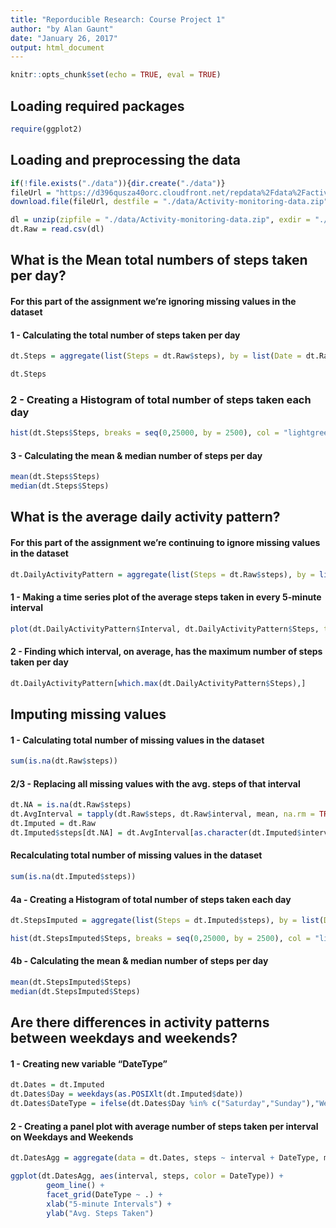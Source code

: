```yaml
---
title: "Reporducible Research: Course Project 1"
author: "by Alan Gaunt"
date: "January 26, 2017"
output: html_document
---
```


```r
knitr::opts_chunk$set(echo = TRUE, eval = TRUE)
```

## Loading required packages
```r
require(ggplot2)
```

## Loading and preprocessing the data

```r
if(!file.exists("./data")){dir.create("./data")}
fileUrl = "https://d396qusza40orc.cloudfront.net/repdata%2Fdata%2Factivity.zip"
download.file(fileUrl, destfile = "./data/Activity-monitoring-data.zip")

dl = unzip(zipfile = "./data/Activity-monitoring-data.zip", exdir = "./data")
dt.Raw = read.csv(dl)
```

## What is the Mean total numbers of steps taken per day?
#### For this part of the assignment we're ignoring missing values in the dataset

#### 1 - Calculating the total number of steps taken per day

```r
dt.Steps = aggregate(list(Steps = dt.Raw$steps), by = list(Date = dt.Raw$date), FUN = sum, na.rm = TRUE)

dt.Steps
```

### 2 - Creating a Histogram of total number of steps taken each day
```r
hist(dt.Steps$Steps, breaks = seq(0,25000, by = 2500), col = "lightgreen", main = "Frequency of Steps per Day", xlab = "Steps per Day (Groups of 2500)", ylab = "Frequency")
```

#### 3 - Calculating the mean & median number of steps per day

```r
mean(dt.Steps$Steps)
median(dt.Steps$Steps)
```

## What is the average daily activity pattern?
#### For this part of the assignment we're continuing to ignore missing values in the dataset

```r
dt.DailyActivityPattern = aggregate(list(Steps = dt.Raw$steps), by = list(Interval = dt.Raw$interval), FUN = mean, na.rm = TRUE)
```

#### 1 - Making a time series plot of the average steps taken in every 5-minute interval

```r
plot(dt.DailyActivityPattern$Interval, dt.DailyActivityPattern$Steps, type = "l", col = "lightgreen", main = "Avg. Steps per 5-minute Interval", xlab = "5-minute Intervals", ylab = "Avg. Steps Taken")
```

#### 2 - Finding which interval, on average, has the maximum number of steps taken per day

```r
dt.DailyActivityPattern[which.max(dt.DailyActivityPattern$Steps),]
```

## Imputing missing values

#### 1 - Calculating total number of missing values in the dataset

```r
sum(is.na(dt.Raw$steps))
```

#### 2/3 - Replacing all missing values with the avg. steps of that interval

```r
dt.NA = is.na(dt.Raw$steps)
dt.AvgInterval = tapply(dt.Raw$steps, dt.Raw$interval, mean, na.rm = TRUE, simplify = TRUE)
dt.Imputed = dt.Raw
dt.Imputed$steps[dt.NA] = dt.AvgInterval[as.character(dt.Imputed$interval[dt.NA])]
```

#### Recalculating total number of missing values in the dataset

```r
sum(is.na(dt.Imputed$steps))
```

#### 4a - Creating a Histogram of total number of steps taken each day

```r
dt.StepsImputed = aggregate(list(Steps = dt.Imputed$steps), by = list(Date = dt.Imputed$date), FUN = sum, na.rm = TRUE)

hist(dt.StepsImputed$Steps, breaks = seq(0,25000, by = 2500), col = "lightgreen", main = "Frequency of Steps per Day", xlab = "Steps per Day (Groups of 2500)", ylab = "Frequency")
```

#### 4b - Calculating the mean & median number of steps per day

```r
mean(dt.StepsImputed$Steps)
median(dt.StepsImputed$Steps)
```

## Are there differences in activity patterns between weekdays and weekends?

#### 1 - Creating new variable "DateType"

```r
dt.Dates = dt.Imputed
dt.Dates$Day = weekdays(as.POSIXlt(dt.Imputed$date))
dt.Dates$DateType = ifelse(dt.Dates$Day %in% c("Saturday","Sunday"),"Weekend", "Weekday")
```

#### 2 - Creating a panel plot with average number of steps taken per interval on Weekdays and Weekends

```r
dt.DatesAgg = aggregate(data = dt.Dates, steps ~ interval + DateType, mean)

ggplot(dt.DatesAgg, aes(interval, steps, color = DateType)) + 
        geom_line() + 
        facet_grid(DateType ~ .) +
        xlab("5-minute Intervals") + 
        ylab("Avg. Steps Taken")
```
